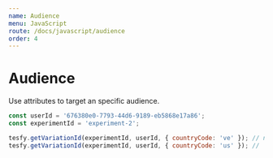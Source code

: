 ```yaml
---
name: Audience
menu: JavaScript
route: /docs/javascript/audience
order: 4
---
```


# Audience

Use attributes to target an specific audience.

```javascript
const userId = '676380e0-7793-44d6-9189-eb5868e17a86';
const experimentId = 'experiment-2';

tesfy.getVariationId(experimentId, userId, { countryCode: 've' }); // null
tesfy.getVariationId(experimentId, userId, { countryCode: 'us' }); // '0'
```
